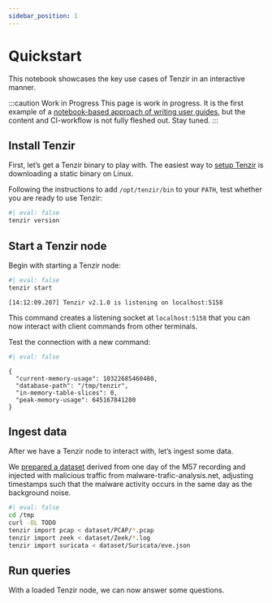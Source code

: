 ```yaml
---
sidebar_position: 1
---
```


# Quickstart

This notebook showcases the key use cases of Tenzir in an interactive manner.

:::caution Work in Progress
This page is work in progress. It is the first example of a [notebook-based
approach of writing user
guides](/docs/contribute/notebooks), but the content and
CI-workflow is not fully fleshed out. Stay tuned.
:::

## Install Tenzir

First, let's get a Tenzir binary to play with. The easiest way to [setup
Tenzir](/docs/setup) is downloading a static binary on Linux.

Following the instructions to add `/opt/tenzir/bin` to your `PATH`, test
whether you are ready to use Tenzir:

```bash
#| eval: false
tenzir version
```

## Start a Tenzir node

Begin with starting a Tenzir node:

```bash
#| eval: false
tenzir start
```
```
[14:12:09.207] Tenzir v2.1.0 is listening on localhost:5158
```

This command creates a listening socket at `localhost:5158` that you can now
interact with client commands from other terminals.

Test the connection with a new command:

```bash
#| eval: false
```
```
{
  "current-memory-usage": 10322685460480,
  "database-path": "/tmp/tenzir",
  "in-memory-table-slices": 0,
  "peak-memory-usage": 645167841280
}
```

## Ingest data

After we have a Tenzir node to interact with, let's ingest some data.

We [prepared a dataset][m57-with-malware] derived from one day of the M57
recording and injected with malicious traffic from malware-trafic-analysis.net,
adjusting timestamps such that the malware activity occurs in the same day as
the background noise.

[m57-with-malware]: https://drive.google.com/drive/folders/1mPJYVGKTk86P2JU3KD-WFz8tUkTLK095?usp=sharing

```bash
#| eval: false
cd /tmp
curl -OL TODO
tenzir import pcap < dataset/PCAP/*.pcap
tenzir import zeek < dataset/Zeek/*.log
tenzir import suricata < dataset/Suricata/eve.json
```

## Run queries

With a loaded Tenzir node, we can now answer some questions.
